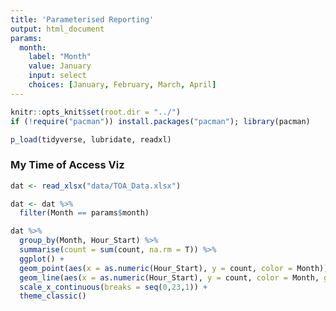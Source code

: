 ```yaml
---
title: 'Parameterised Reporting'
output: html_document
params:
  month: 
    label: "Month"
    value: January
    input: select
    choices: [January, February, March, April]
---
```


```r

knitr::opts_knit$set(root.dir = "../")
if (!require("pacman")) install.packages("pacman"); library(pacman)

p_load(tidyverse, lubridate, readxl)


```


### My Time of Access Viz


```r

dat <- read_xlsx("data/TOA_Data.xlsx")

dat <- dat %>% 
  filter(Month == params$month)

dat %>% 
  group_by(Month, Hour_Start) %>% 
  summarise(count = sum(count, na.rm = T)) %>% 
  ggplot() +
  geom_point(aes(x = as.numeric(Hour_Start), y = count, color = Month)) +
  geom_line(aes(x = as.numeric(Hour_Start), y = count, color = Month, group = Month)) +
  scale_x_continuous(breaks = seq(0,23,1)) +
  theme_classic()


```


